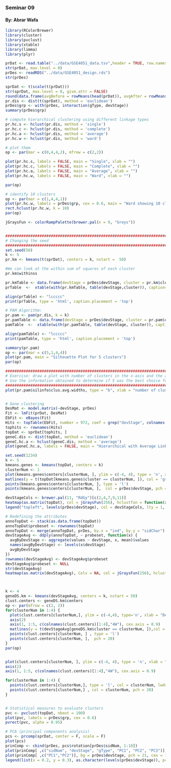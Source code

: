 ### Seminar 09
#### By: Abrar Wafa

```r
library(RColorBrewer)
library(cluster)
library(pvclust)
library(xtable)
library(limma)
library(plyr)

prDat <- read.table("../data/GSE4051_data.tsv",header = TRUE, row.names = 1)
str(prDat, max.level = 0)
prDes <- readRDS("../data/GSE4051_design.rds")
str(prDes)

sprDat <- t(scale(t(prDat)))
str(sprDat, max.level = 0, give.attr = FALSE)
round(data.frame(avgBefore = rowMeans(head(prDat)), avgAfter = rowMeans(head(sprDat)), varBefore = apply(head(prDat), 1, var), varAfter = apply(head(sprDat), 1, var)), 2)
pr.dis <- dist(t(sprDat), method = 'euclidean')
prDes$grp <- with(prDes, interaction(gType, devStage))
summary(prDes$grp)

# compute hierarchical clustering using different linkage types
pr.hc.s <- hclust(pr.dis, method = 'single')
pr.hc.c <- hclust(pr.dis, method = 'complete')
pr.hc.a <- hclust(pr.dis, method = 'average')
pr.hc.w <- hclust(pr.dis, method = 'ward')

# plot them
op <- par(mar = c(0,4,4,2), mfrow = c(2,2))

plot(pr.hc.s, labels = FALSE, main = "Single", xlab = "")
plot(pr.hc.c, labels = FALSE, main = "Complete", xlab = "")
plot(pr.hc.a, labels = FALSE, main = "Average", xlab = "")
plot(pr.hc.w, labels = FALSE, main = "Ward", xlab = "")

par(op)

# identify 10 clusters
op <- par(mar = c(1,4,4,1))
plot(pr.hc.w, labels = prDes$grp, cex = 0.6, main = "Ward showing 10 clusters")
rect.hclust(pr.hc.w, k = 10)
par(op)

jGraysFun <- colorRampPalette(brewer.pal(n = 9, "Greys"))


################################################################################################################
# Changing the seed
################################################################################################################
set.seed(50)
k <- 5
pr.km <- kmeans(t(sprDat), centers = k, nstart =  50)

#We can look at the within sum of squares of each cluster
pr.km$withinss
```

```r
pr.kmTable <- data.frame(devStage = prDes$devStage, cluster = pr.km$cluster)
prTable  <-  xtable(with(pr.kmTable, table(devStage,cluster)), caption='Number of samples from each develomental stage within each k-means cluster')

align(prTable) <- "lccccc"
print(prTable, type = 'html', caption.placement = 'top')

# PAM Algorithm:
pr.pam <- pam(pr.dis, k = k)
pr.pamTable <- data.frame(devStage = prDes$devStage, cluster = pr.pam$clustering)
pamTable  <-  xtable(with(pr.pamTable, table(devStage, cluster)), caption='Number of samples from each develomental stage within each PAM cluster')

align(pamTable) <- "lccccc"
print(pamTable, type = 'html', caption.placement = 'top')
```

```r
summary(pr.pam)
op <- par(mar = c(5,1,4,4))
plot(pr.pam, main = "Silhouette Plot for 5 clusters")
par(op)

################################################################################################################
# Exercise: draw a plot with number of clusters in the x-axis and the average silhouette widths in the y-axis. 
# Use the information obtained to determine if 5 was the best choice for the number of clusters.
################################################################################################################
plot(pr.pam$silinfo$clus.avg.widths, type = "b", xlab = "number of clusters", ylab = "average silhouette")


# Gene clustering
DesMat <- model.matrix(~devStage, prDes)
Fit <- lmFit(prDat, DesMat)
EbFit <- eBayes(Fit)
Hits <- topTable(EbFit, number = 972, coef = grep("devStage", colnames(EbFit)), p.value = 1e-5)
tophits <- rownames(Hits)
topDat <- sprDat[tophits, ]
geneC.dis <- dist(topDat, method = 'euclidean')
geneC.hc.a <- hclust(geneC.dis, method = 'average')
plot(geneC.hc.a, labels = FALSE, main = "Hierarchical with Average Linkage", xlab = "")

set.seed(1234)
k <- 5
kmeans.genes <- kmeans(topDat, centers = k)
clusterNum <- 1 
plot(kmeans.genes$centers[clusterNum, ], ylim = c(-4, 4), type = 'n', xlab = "Samples", ylab = "Relative expression" ) 
matlines(y = t(topDat[kmeans.genes$cluster == clusterNum, ]), col = 'grey') 
points(kmeans.genes$centers[clusterNum, ], type = 'l') 
points(kmeans.genes$centers[clusterNum, ],  col = prDes$devStage, pch = 20) 

devStageCols <- brewer.pal(11, "RdGy")[c(2,4,7,9,11)]
heatmap(as.matrix(topDat), col = jGraysFun(256), hclustfun = function(x) hclust(x, method = 'average'), labCol = prDes$grp, labRow = NA, margin = c(8,1), scale = "none", ColSideColor = devStageCols[unclass(prDes$devStage)])
legend("topleft", levels(prDes$devStage), col = devStageCols, lty = 1, lwd = 5, cex = 0.5)

# Redefining the attributes
annoTopDat <- stack(as.data.frame(topDat)) 
annoTopDat$probeset <- rownames(topDat) 
annoTopDat <- merge(annoTopDat, prDes, by.x = "ind", by.y = "sidChar")
devStageAvg <- ddply(annoTopDat, ~ probeset, function(x) { 
  avgByDevStage <- aggregate(values ~ devStage, x, mean)$values
  names(avgByDevStage) <- levels(x$devStage)
  avgByDevStage
})
rownames(devStageAvg) <- devStageAvg$probeset
devStageAvg$probeset <- NULL
str(devStageAvg)
heatmap(as.matrix(devStageAvg), Colv = NA, col = jGraysFun(256), hclustfun = function(x) hclust(x,method = 'average'), labCol = colnames(devStageAvg), labRow = NA, margin = c(8,1))



k <- 4
geneDS.km <- kmeans(devStageAvg, centers = k, nstart = 50)
clust.centers <- geneDS.km$centers
op <- par(mfrow = c(2, 2))
for(clusterNum in 1:4) {
  plot(clust.centers[clusterNum,], ylim = c(-4,4), type='n', xlab = "Develomental Stage", ylab = "Relative expression", axes = F, main = paste("Cluster", clusterNum, sep = " ")) 
  axis(2)
  axis(1, 1:5, c(colnames(clust.centers)[1:4],"4W"), cex.axis = 0.9)
  matlines(y = t(devStageAvg[geneDS.km$cluster == clusterNum, ]),col = 'grey') 
  points(clust.centers[clusterNum, ] , type = 'l') 
  points(clust.centers[clusterNum, ],  pch = 20)
} 
par(op)


plot(clust.centers[clusterNum, ], ylim = c(-4, 4), type = 'n', xlab = "Develomental Stage", ylab = "Average expression", axes = FALSE, main = "Clusters centers") 
axis(2)
axis(1, 1:5, c(colnames(clust.centers)[1:4],"4W"), cex.axis = 0.9)

for(clusterNum in 1:4) {
  points(clust.centers[clusterNum,], type = 'l', col = clusterNum, lwd=2) 
  points(clust.centers[clusterNum,] , col = clusterNum, pch = 20)
}


# Statistical measures to evaluate clusters
pvc <- pvclust(topDat, nboot = 100)
plot(pvc, labels = prDes$grp, cex = 0.6)
pvrect(pvc, alpha = 0.95) 

# PCA (principal components analysis)
pcs <- prcomp(sprDat, center = F, scale = F) 
plot(pcs) 
prinComp <- cbind(prDes, pcs$rotation[prDes$sidNum, 1:10]) 
plot(prinComp[ ,c("sidNum", "devStage", "gType", "PC1", "PC2", "PC3")], pch = 19, cex = 0.8) 
plot(prinComp[ ,c("PC1","PC2")], bg = prDes$devStage, pch = 21, cex = 1.5)
legend(list(x = 0.2, y = 0.3), as.character(levels(prDes$devStage)), pch = 21, pt.bg = c(1,2,3,4,5))

```

